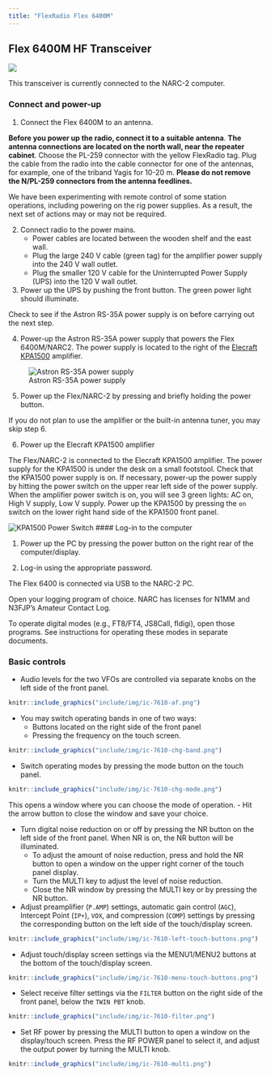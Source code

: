 ```yaml
---
title: "FlexRadio Flex 6400M"
---
```


## Flex 6400M HF Transceiver

![](include/img/flex-6400M.jpg)

This transceiver is currently connected to the NARC-2 computer.

### Connect and power-up

1. Connect the Flex 6400M to an antenna.

**Before you power up the radio, connect it to a suitable antenna**.
**The antenna connections are located on the north wall, near the repeater cabinet**.
Choose the PL-259 connector with the <span color="yellow">yellow</span> FlexRadio tag.
Plug the cable from the radio into the cable connector for one of the antennas, for example, one of the triband Yagis for 10-20 m.
**Please do not remove the N/PL-259 connectors from the antenna feedlines.**

::: {.callout-note}

We have been experimenting with remote control of some station operations, including powering on the rig power supplies.
As a result, the next set of actions may or may not be required.

:::

2. Connect radio to the power mains.
    - Power cables are located between the wooden shelf and the east wall.
    - Plug the large 240 V cable (green tag) for the amplifier power supply into the 240 V wall outlet.
    - Plug the smaller 120 V cable for the Uninterrupted Power Supply (UPS) into the 120 V wall outlet.

3. Power up the UPS by pushing the front button. The green power light should illuminate.

::: {.callout-note}

Check to see if the Astron RS-35A power supply is on before carrying out the next step.

:::

4. Power-up the Astron RS-35A power supply that powers the Flex 6400M/NARC2. The power supply is located to the right of the [Elecraft KPA1500](KPA1500.qmd) amplifier.

![Astron RS-35A power supply](include/img/astron-rs-35a.png)

5. Power up the Flex/NARC-2 by pressing and briefly holding the power button.


::: {.callout-note}

If you do not plan to use the amplifier or the built-in antenna tuner, you may skip step 6.

:::

6. Power up the Elecraft KPA1500 amplifier

The Flex/NARC-2 is connected to the Elecraft KPA1500 amplifier. 
The power supply for the KPA1500 is under the desk on a small footstool. 
Check that the KPA1500 power supply is on. 
If necessary, power-up the power supply by hitting the power switch on the upper rear left side of the power supply. When the amplifier power switch is on, you will see 3 green lights: AC on, High V supply, Low V supply.
Power up the KPA1500 by pressing the `on` switch on the lower right hand side of the KPA1500 front panel.

![KPA1500 Power Switch](include/img/kpa1500-power-switch.png)
#### Log-in to the computer

1. Power up the PC by pressing the power button on the right rear of the computer/display.

2. Log-in using the appropriate password.

The Flex 6400 is connected via USB to the NARC-2 PC.

Open your logging program of choice. NARC has licenses for N1MM and N3FJP's Amateur Contact Log.

To operate digital modes (e.g., FT8/FT4, JS8Call, fldigi), open those programs. 
See instructions for operating these modes in separate documents.

### Basic controls

- Audio levels for the two VFOs are controlled via separate knobs on the left side of the front panel.

```r
knitr::include_graphics("include/img/ic-7610-af.png")
```

- You may switch operating bands in one of two ways:
    - Buttons located on the right side of the front panel
    - Pressing the frequency on the touch screen.

```r
knitr::include_graphics("include/img/ic-7610-chg-band.png")
```

- Switch operating modes by pressing the mode button on the touch panel. 

```r
knitr::include_graphics("include/img/ic-7610-chg-mode.png")
```

This opens a window where you can choose the mode of operation.
    - Hit the arrow button to close the window and save your choice.
    
- Turn digital noise reduction on or off by pressing the NR button on the left side of the front panel. 
When NR is on, the NR button will be illuminated.
    - To adjust the amount of noise reduction, press and hold the NR button to open a window on the upper right corner of the touch panel display.
    - Turn the MULTI key to adjust the level of noise reduction.
    - Close the NR window by pressing the MULTI key or by pressing the NR button.
- Adjust preamplifier (`P.AMP`) settings, automatic gain control (`AGC`), Intercept Point (`IP+`), `VOX`, and compression (`COMP`) settings by pressing the corresponding button on the left side of the touch/display screen.

```r
knitr::include_graphics("include/img/ic-7610-left-touch-buttons.png")
```

- Adjust touch/display screen settings via the MENU1/MENU2 buttons at the bottom of the touch/display screen.

```r
knitr::include_graphics("include/img/ic-7610-menu-touch-buttons.png")
```

- Select receive filter settings via the `FILTER` button on the right side of the front panel, below the `TWIN PBT` knob.

```r
knitr::include_graphics("include/img/ic-7610-filter.png")
```

- Set RF power by pressing the MULTI button to open a window on the display/touch screen. Press the RF POWER panel to select it, and adjust the output power by turning the MULTI knob.

```r
knitr::include_graphics("include/img/ic-7610-multi.png")
```
